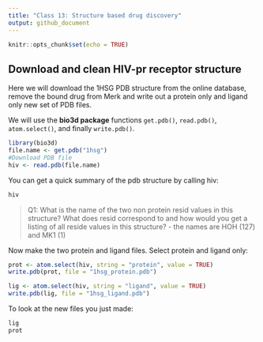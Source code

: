 ```yaml
---
title: "Class 13: Structure based drug discovery"
output: github_document
---
```


```r
knitr::opts_chunk$set(echo = TRUE)
```

## Download and clean HIV-pr receptor structure
Here we will download the 1HSG PDB structure from the online database, remove the bound drug from Merk and write out a protein only and ligand only new set of PDB files.

We will use the **bio3d package** functions `get.pdb()`, `read.pdb()`, `atom.select()`, and finally `write.pdb()`.
```r
library(bio3d)
file.name <- get.pdb("1hsg")
#Download PDB file
hiv <- read.pdb(file.name)
```

You can get a quick summary of the pdb structure by calling hiv:
```r
hiv
```

> Q1: What is the name of the two non protein resid values in this structure? What does resid correspond to and how would you get a listing of all reside values in this structure?
  - the names are HOH (127) and MK1 (1)

Now make the two protein and ligand files. Select protein and ligand only:
```r
prot <- atom.select(hiv, string = "protein", value = TRUE)
write.pdb(prot, file = "1hsg_protein.pdb")

lig <- atom.select(hiv, string = "ligand", value = TRUE)
write.pdb(lig, file = "1hsg_ligand.pdb")
```

To look at the new files you just made:
```r
lig
prot
```




